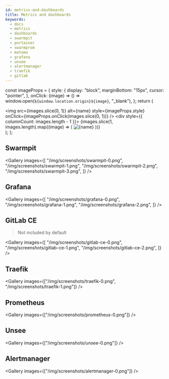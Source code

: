 ```yaml
---
id: metrics-and-dashboards
title: Metrics and dashboards
keywords:
  - docs
  - metrics
  - dashboards
  - swarmpit
  - portainer
  - swarmprom
  - matomo
  - grafana
  - unsee
  - alertmanager
  - traefik
  - gitlab
---
```


  const imageProps = {
    style: {
      display: "block",
      marginBottom: "15px",
      cursor: "pointer",
    },
    onClick: (image) => () =>
      window.open(`${window.location.origin}${image}`, "_blank"),
  };
  return (
    <div>
      <img
        src={images.slice(0, 1)}
        alt={name}
        style={imageProps.style}
        onClick={imageProps.onClick(images.slice(0, 1))}
      />
      <div style={{ columnCount: images.length - 1 }}>
        {images.slice(1, images.length).map((image) => (
          <img
            key={image}
            src={image}
            alt={name}
            style={imageProps.style}
            onClick={imageProps.onClick(image)}
          />
        ))}
      </div>
    </div>
  );
};

## Swarmpit

<Gallery
  images={[
    "/img/screenshots/swarmpit-0.png",
    "/img/screenshots/swarmpit-1.png",
    "/img/screenshots/swarmpit-2.png",
    "/img/screenshots/swarmpit-3.png",
  ]}
/>

## Grafana

<Gallery
  images={[
    "/img/screenshots/grafana-0.png",
    "/img/screenshots/grafana-1.png",
    "/img/screenshots/grafana-2.png",
  ]}
/>

## GitLab CE

> Not included by default

<Gallery
  images={[
    "/img/screenshots/gitlab-ce-0.png",
    "/img/screenshots/gitlab-ce-1.png",
    "/img/screenshots/gitlab-ce-2.png",
  ]}
/>

## Traefik

<Gallery
  images={["/img/screenshots/traefik-0.png", "/img/screenshots/traefik-1.png"]}
/>

## Prometheus

<Gallery images={["/img/screenshots/prometheus-0.png"]} />

## Unsee

<Gallery images={["/img/screenshots/unsee-0.png"]} />

## Alertmanager

<Gallery images={["/img/screenshots/alertmanager-0.png"]} />
